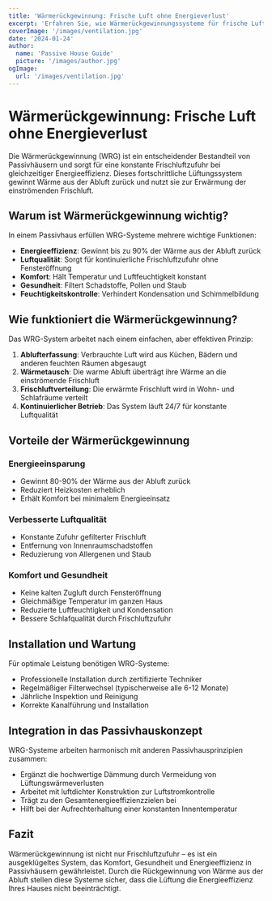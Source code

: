 ```yaml
---
title: 'Wärmerückgewinnung: Frische Luft ohne Energieverlust'
excerpt: 'Erfahren Sie, wie Wärmerückgewinnungssysteme für frische Luft sorgen und gleichzeitig die Energieeffizienz in Passivhäusern erhalten.'
coverImage: '/images/ventilation.jpg'
date: '2024-01-24'
author:
  name: 'Passive House Guide'
  picture: '/images/author.jpg'
ogImage:
  url: '/images/ventilation.jpg'
---
```


# Wärmerückgewinnung: Frische Luft ohne Energieverlust

Die Wärmerückgewinnung (WRG) ist ein entscheidender Bestandteil von Passivhäusern und sorgt für eine konstante Frischluftzufuhr bei gleichzeitiger Energieeffizienz. Dieses fortschrittliche Lüftungssystem gewinnt Wärme aus der Abluft zurück und nutzt sie zur Erwärmung der einströmenden Frischluft.

## Warum ist Wärmerückgewinnung wichtig?

In einem Passivhaus erfüllen WRG-Systeme mehrere wichtige Funktionen:

- **Energieeffizienz**: Gewinnt bis zu 90% der Wärme aus der Abluft zurück
- **Luftqualität**: Sorgt für kontinuierliche Frischluftzufuhr ohne Fensteröffnung
- **Komfort**: Hält Temperatur und Luftfeuchtigkeit konstant
- **Gesundheit**: Filtert Schadstoffe, Pollen und Staub
- **Feuchtigkeitskontrolle**: Verhindert Kondensation und Schimmelbildung

## Wie funktioniert die Wärmerückgewinnung?

Das WRG-System arbeitet nach einem einfachen, aber effektiven Prinzip:

1. **Ablufterfassung**: Verbrauchte Luft wird aus Küchen, Bädern und anderen feuchten Räumen abgesaugt
2. **Wärmetausch**: Die warme Abluft überträgt ihre Wärme an die einströmende Frischluft
3. **Frischluftverteilung**: Die erwärmte Frischluft wird in Wohn- und Schlafräume verteilt
4. **Kontinuierlicher Betrieb**: Das System läuft 24/7 für konstante Luftqualität

## Vorteile der Wärmerückgewinnung

### Energieeinsparung
- Gewinnt 80-90% der Wärme aus der Abluft zurück
- Reduziert Heizkosten erheblich
- Erhält Komfort bei minimalem Energieeinsatz

### Verbesserte Luftqualität
- Konstante Zufuhr gefilterter Frischluft
- Entfernung von Innenraumschadstoffen
- Reduzierung von Allergenen und Staub

### Komfort und Gesundheit
- Keine kalten Zugluft durch Fensteröffnung
- Gleichmäßige Temperatur im ganzen Haus
- Reduzierte Luftfeuchtigkeit und Kondensation
- Bessere Schlafqualität durch Frischluftzufuhr

## Installation und Wartung

Für optimale Leistung benötigen WRG-Systeme:

- Professionelle Installation durch zertifizierte Techniker
- Regelmäßiger Filterwechsel (typischerweise alle 6-12 Monate)
- Jährliche Inspektion und Reinigung
- Korrekte Kanalführung und Installation

## Integration in das Passivhauskonzept

WRG-Systeme arbeiten harmonisch mit anderen Passivhausprinzipien zusammen:

- Ergänzt die hochwertige Dämmung durch Vermeidung von Lüftungswärmeverlusten
- Arbeitet mit luftdichter Konstruktion zur Luftstromkontrolle
- Trägt zu den Gesamtenergieeffizienzzielen bei
- Hilft bei der Aufrechterhaltung einer konstanten Innentemperatur

## Fazit

Wärmerückgewinnung ist nicht nur Frischluftzufuhr – es ist ein ausgeklügeltes System, das Komfort, Gesundheit und Energieeffizienz in Passivhäusern gewährleistet. Durch die Rückgewinnung von Wärme aus der Abluft stellen diese Systeme sicher, dass die Lüftung die Energieeffizienz Ihres Hauses nicht beeinträchtigt.
